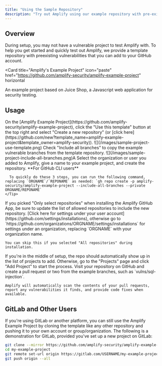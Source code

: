 ```yaml
---
title: "Using the Sample Repository"
description: "Try out Amplify using our example repository with pre-existing vulnerabilities."
---
```



## Overview

During setup, you may not have a vulnerable project to test Amplify with. To help you get started
and quickly test out Amplify, we provide a template repository with preexisting vulnerabilities that
you can add to your GitHub account.

<Card
  title="Amplify's Example Project"
  icon="paste"
  href="https://github.com/amplify-security/amplify-example-project"
  horizontal
>
An example project based on Juice Shop, a Javascript web application for security testing.
</Card>

## Usage

<Steps>
  <Step title="Launch the template" titleSize="h2">
    On the [Amplify Example Project](https://github.com/amplify-security/amplify-example-project), click the "Use this template" button at the top right and select "Create a new repository" (or [click here](https://github.com/new?template_name=amplify-example-project&template_owner=amplify-security)).
    ![](/images/sample-project-use-template.png)
  </Step>
  <Step title="Include all branches" titleSize="h2">
    Check "Include all branches" to copy the example vulnerable branches from the template repository.
    ![](/images/sample-project-include-all-branches.png)A
  </Step>
  <Step title="Create your repository" titleSize="h2">
    Select the organization or user you added to Amplify, give a name to your example project, and create the repository.
    <Tip>
      **For GitHub CLI users**

      To quickly do these 3 steps, you can run the following command, replacing `ORGNAME`/`REPONAME` as needed: `gh repo create -p amplify-security/amplify-example-project --include-all-branches --private ORGNAME/REPONAME`
    </Tip>
  </Step>
  <Step title="Ensure Amplify can access your repository" titleSize="h2">
    If you picked "Only select repositories" when installing the Amplify GitHub App, be sure to update the list of allowed repositories to include the new repository. [Click here for settings under your user account](https://github.com/settings/installations), otherwise go to `https://github.com/organizations/ORGNAME/settings/installations` for settings under an organization, replacing `ORGNAME` with your organization name.

    You can skip this if you selected "All repositories" during installation.
  </Step>
  <Step title="Add your repository to Amplify" titleSize="h2">
    If you're in the middle of setup, the repo should automatically show up in the list of projects to add.
    Otherwise, go to the "Projects" page and click "Add Project" to start the process.
  </Step>
  <Step title="Open a pull request" titleSize="h2">
    Visit your repository on GitHub and create a pull request or two from the example branches, such as `vulns/sql-injection`.

    Amplify will automatically scan the contents of your pull requests, report any vulnerabilities it finds, and provide code fixes when available.
  </Step>
</Steps>

## GitLab and Other Users

If you're using GitLab or another platform, you can still use the Amplify Example Project by cloning the template like any other repository and pushing it to your own account or group/organization. The following is a demonstration for GitLab, provided you've set up a new project on GitLab:

```bash
git clone --mirror https://github.com/amplify-security/amplify-example-project.git my-example-project
cd my-example-project
git remote set-url origin https://gitlab.com/USERNAME/my-example-project.git
git push origin --all
```
